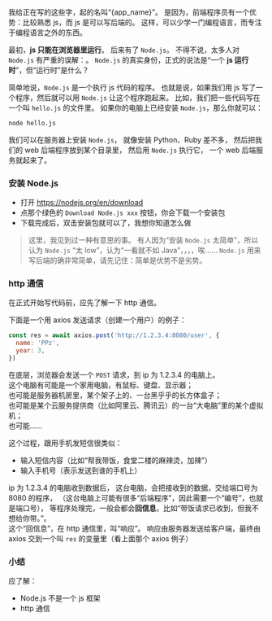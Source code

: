
<Layout title='第零章 最重要的一章'>
  我给正在写的这些字，起的名叫“{app_name}”。
  是因为，前端程序员有一个优势：比较熟悉 js，而 js 是可以写后端的。
  这样，可以少学一门编程语言，而专注于编程语言之外的东西。

  最初，**js 只能在浏览器里运行**。
  后来有了 `Node.js`。
  不得不说，太多人对 `Node.js` 有严重的误解：<Wrong content='Node.js 是一个 js 框架' />。
  `Node.js` 的真实身份，正式的说法是“一个 **js 运行时**”，但“运行时”是什么？
  
  简单地说，`Node.js` 是一个执行 js 代码的程序。
  也就是说，如果我们用 js 写了一个程序，然后就可以用 `Node.js` 让这个程序跑起来。
  比如，我们把一些代码写在一个叫 `hello.js` 的文件里。
  如果你的电脑上已经安装 `Node.js`，那么你就可以：
  ``` bash
  node hello.js
  ```

  我们可以在服务器上安装 `Node.js`，
  就像安装 Python、Ruby 差不多，
  然后把我们的 web 后端程序放到某个目录里，
  然后用 `Node.js` 执行它，
  一个 web 后端服务就起来了。

  ### 安装 Node.js
  + 打开 https://nodejs.org/en/download
  + 点那个绿色的 `Download Node.js xxx` 按钮，你会下载一个安装包
  + 下载完成后，双击安装包就可以了，我想你知道怎么做

  > 这里，我见到过一种有意思的事。
  > 有人因为“安装 `Node.js` 太简单”，所以认为 `Node.js` “太 low”，认为“一看就不如 Java”，，，，唉……
  > `Node.js` 用来写后端的确非常简单，请先记住：简单是优势不是劣势。

  ### http 通信
  在正式开始写代码前，应先了解一下 http 通信。

  下面是一个用 axios 发送请求（创建一个用户）的例子：
  ``` js
  const res = await axios.post('http://1.2.3.4:8080/user', {
    name: 'PPz',
    year: 3,
  })
  ```

  在底层，浏览器会发送一个 `POST` 请求，到 ip 为 1.2.3.4 的电脑上。  
  这个电脑有可能是一个家用电脑，有鼠标、键盘、显示器；  
  也可能是服务器机房里，某个架子上的、一台黑乎乎的长方体盒子；  
  也可能是某个云服务提供商（比如阿里云、腾讯云）的一台“大电脑”里的某个虚拟机；  
  也可能……

  这个过程，跟用手机发短信很类似：
  + 输入短信内容（比如“帮我带饭，食堂二楼的麻辣烫，加辣”）
  + 输入手机号（表示发送到谁的手机上）

  ip 为 1.2.3.4 的电脑收到数据后，
  这台电脑，会把接收到的数据，交给端口号为 8080 的程序，
  （这台电脑上可能有很多“后端程序”，因此需要一个“编号”，也就是端口号），
  等程序处理完，一般会都会**回信息**，比如“带饭请求已收到，但我不想给你带。”。  
  这个“回信息”，在 http 通信里，叫“响应”。
  响应由服务器发送给客户端，最终由 axios 交到一个叫 `res` 的变量里（看上面那个 axios 例子）

  ### 小结
  应了解：
  + Node.js 不是一个 js 框架
  + http 通信

</Layout>
